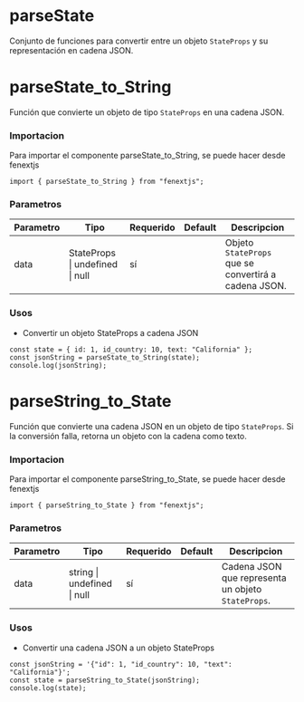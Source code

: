 # parseState

Conjunto de funciones para convertir entre un objeto `StateProps` y su representación en cadena JSON.

# parseState_to_String

Función que convierte un objeto de tipo `StateProps` en una cadena JSON.

### Importacion

Para importar el componente parseState_to_String, se puede hacer desde fenextjs

```tsx copy
import { parseState_to_String } from "fenextjs";
```

### Parametros

| Parametro | Tipo                            | Requerido | Default | Descripcion                                          |
| --------- | ------------------------------- | --------- | ------- | ---------------------------------------------------- |
| data      | StateProps \| undefined \| null | sí        |         | Objeto `StateProps` que se convertirá a cadena JSON. |

### Usos

- Convertir un objeto StateProps a cadena JSON

```tsx copy
const state = { id: 1, id_country: 10, text: "California" };
const jsonString = parseState_to_String(state);
console.log(jsonString);
```

# parseString_to_State

Función que convierte una cadena JSON en un objeto de tipo `StateProps`. Si la conversión falla, retorna un objeto con la cadena como texto.

### Importacion

Para importar el componente parseString_to_State, se puede hacer desde fenextjs

```tsx copy
import { parseString_to_State } from "fenextjs";
```

### Parametros

| Parametro | Tipo                        | Requerido | Default | Descripcion                                        |
| --------- | --------------------------- | --------- | ------- | -------------------------------------------------- |
| data      | string \| undefined \| null | sí        |         | Cadena JSON que representa un objeto `StateProps`. |

### Usos

- Convertir una cadena JSON a un objeto StateProps

```tsx copy
const jsonString = '{"id": 1, "id_country": 10, "text": "California"}';
const state = parseString_to_State(jsonString);
console.log(state);
```
